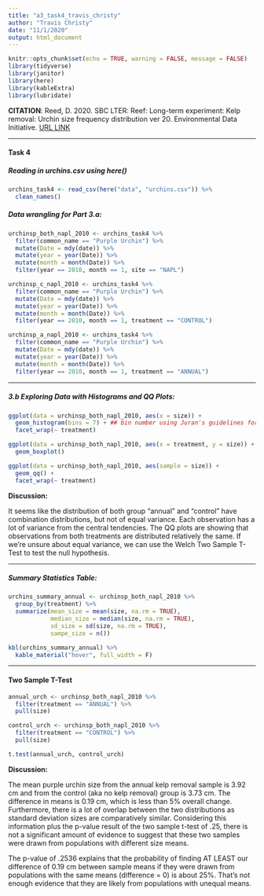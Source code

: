 ```yaml
---
title: "a3_task4_travis_christy"
author: "Travis Christy"
date: "11/1/2020"
output: html_document
---
```


```r
knitr::opts_chunk$set(echo = TRUE, warning = FALSE, message = FALSE)
library(tidyverse)
library(janitor)
library(here)
library(kableExtra)
library(lubridate)
```

**CITATION**: Reed, D. 2020. SBC LTER: Reef: Long-term experiment: Kelp removal: Urchin size frequency distribution ver 20. Environmental Data Initiative. [URL LINK](https://doi.org/10.6073/pasta/5a1e9ef03aa47bd2225c0bb98a02a63b) 
  
***** 
  
#### Task 4

##### Reading in urchins.csv using here()

```r
urchins_task4 <- read_csv(here("data", "urchins.csv")) %>% 
  clean_names()
```
    
    
##### Data wrangling for Part 3.a:

```r
urchinsp_both_napl_2010 <- urchins_task4 %>% 
  filter(common_name == "Purple Urchin") %>% 
  mutate(Date = mdy(date)) %>% 
  mutate(year = year(Date)) %>%
  mutate(month = month(Date)) %>% 
  filter(year == 2010, month == 1, site == "NAPL")

urchinsp_c_napl_2010 <- urchins_task4 %>% 
  filter(common_name == "Purple Urchin") %>% 
  mutate(Date = mdy(date)) %>% 
  mutate(year = year(Date)) %>%
  mutate(month = month(Date)) %>% 
  filter(year == 2010, month == 1, treatment == "CONTROL")

urchinsp_a_napl_2010 <- urchins_task4 %>% 
  filter(common_name == "Purple Urchin") %>% 
  mutate(Date = mdy(date)) %>% 
  mutate(year = year(Date)) %>%
  mutate(month = month(Date)) %>% 
  filter(year == 2010, month == 1, treatment == "ANNUAL")
```
  
*****  
  
##### 3.b Exploring Data with Histograms and QQ Plots:

```r
ggplot(data = urchinsp_both_napl_2010, aes(x = size)) +
  geom_histogram(bins = 7) + ## bin number using Juran's guidelines for n= 60 is 7
  facet_wrap(~ treatment)
```
```r
ggplot(data = urchinsp_both_napl_2010, aes(x = treatment, y = size)) +
  geom_boxplot()
```

```r
ggplot(data = urchinsp_both_napl_2010, aes(sample = size)) +
  geom_qq() +
  facet_wrap(~ treatment)
```

**Discussion:**

 It seems like the distribution of both group "annual" and "control" have combination distributions, but not of equal variance. Each observation has a lot of variance from the central tendencies. The QQ plots are showing that observations from both treatments are distributed relatively the same. If we're unsure about equal variance, we can use the Welch Two Sample T-Test to test the null hypothesis.
 
 ******
 
##### Summary Statistics Table:

```r
urchins_summary_annual <- urchinsp_both_napl_2010 %>% 
  group_by(treatment) %>% 
  summarize(mean_size = mean(size, na.rm = TRUE),
            median_size = median(size, na.rm = TRUE),
            sd_size = sd(size, na.rm = TRUE),
            sampe_size = n())

kbl(urchins_summary_annual) %>% 
  kable_material("hover", full_width = F)
```
  
******
  
#### Two Sample T-Test

```r
annual_urch <- urchinsp_both_napl_2010 %>% 
  filter(treatment == "ANNUAL") %>% 
  pull(size)

control_urch <- urchinsp_both_napl_2010 %>% 
  filter(treatment == "CONTROL") %>% 
  pull(size)

t.test(annual_urch, control_urch)

```

**Discussion:**

The mean purple urchin size from the annual kelp removal sample is 3.92 cm and from the control (aka no kelp removal) group is 3.73 cm. The difference in means is 0.19 cm, which is less than 5% overall change. Furthermore, there is a lot of overlap between the two distributions as standard deviation sizes are comparatively similar. Considering this information  plus the p-value result of the two sample t-test of .25, there is not a significant amount of evidence to suggest that these two samples were drawn from populations with different size means.

The p-value of .2536 explains that the probability of finding AT LEAST our difference of 0.19 cm between sample means if they were drawn from populations with the same means (difference = 0) is about 25%. That's not enough evidence that they are likely from populations with unequal means.







